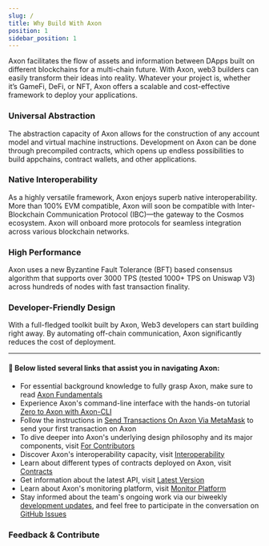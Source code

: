 ```yaml
---
slug: /
title: Why Build With Axon
position: 1
sidebar_position: 1
---
```


Axon facilitates the flow of assets and information between DApps built on different blockchains for a multi-chain future. With Axon, web3 builders can easily transform their ideas into reality. Whatever your project is, whether it’s GameFi, DeFi, or NFT, Axon offers a scalable and cost-effective framework to deploy your applications.



### Universal Abstraction

The abstraction capacity of Axon allows for the construction of any account model and virtual machine instructions. Development on Axon can be done through precompiled contracts, which opens up endless possibilities to build appchains, contract wallets, and other applications.


### Native Interoperability

As a highly versatile framework, Axon enjoys superb native interoperability. More than 100% EVM compatible, Axon will soon be compatible with Inter-Blockchain Communication Protocol (IBC)—the gateway to the Cosmos ecosystem. Axon will onboard more protocols for seamless integration across various blockchain networks.


### High Performance

Axon uses a new Byzantine Fault Tolerance (BFT) based consensus algorithm that supports over 3000 TPS (tested 1000+ TPS on Uniswap V3) across hundreds of nodes with fast transaction finality.


### Developer-Friendly Design

With a full-fledged toolkit built by Axon, Web3 developers can start building right away. By automating off-chain communication, Axon significantly reduces the cost of deployment.

*** 

#### 🧭 Below listed several links that assist you in navigating Axon:
- For essential background knowledge to fully grasp Axon, make sure to read [Axon Fundamentals](https://docs.axonweb3.io/fundamentals)
- Experience Axon's command-line interface with the hands-on tutorial [Zero to Axon with Axon-CLI](https://docs.axonweb3.io/getting-started/for-dapp-devs/zero_to_axon_with_axon_cli)
- Follow the instructions in [Send Transactions On Axon Via MetaMask](https://docs.axonweb3.io/getting-started/for-dapp-devs/send_transactions_on_axon_via_metaMask) to send your first transaction on Axon
- To dive deeper into Axon's underlying design philosophy and its major components, visit [For Contributors](https://docs.axonweb3.io/category/for-contributors)
- Discover Axon's interoperability capacity, visit [Interoperability](https://docs.axonweb3.io/getting-started/for-contributor/interoperability)
- Learn about different types of contracts deployed on Axon, visit [Contracts](https://docs.axonweb3.io/category/contracts)
- Get information about the latest API, visit [Latest Version](https://docs.axonweb3.io/api/latest_version)
- Learn about Axon's monitoring platform, visit [Monitor Platform](https://docs.axonweb3.io/devops/monitoring-platform)
- Stay informed about the team's ongoing work via our biweekly [development updates](https://github.com/axonweb3/axon/issues?q=is%3Aissue+sort%3Aupdated-desc+label%3Aupdates), and feel free to participate in the conversation on [GitHub Issues](https://github.com/axonweb3/axon/issues)



<div id="homepage">

<h3 style={{ fontSize: '26px' }}>Feedback & Contribute</h3>

<div className="row feedback-contribute">
    <div className="col col--4">
        <ImageCard
            title="Community"
            light={useBaseUrl('/img/community_light.svg')}
            dark={useBaseUrl('/img/community_dark.svg')}
            url=""
            description="Under construction, please wait"
            imagePosition="right"
        />
    </div>
    <div className="col col--4">
        <ImageCard
            title="Feedback"
            light={useBaseUrl('/img/feedback_light.svg')}
            dark={useBaseUrl('/img/feedback_dark.svg')}
            url="https://twitter.com/AxonWeb3"
            description="Tell us what you think"
            imagePosition="right"
        />
    </div>
    <div className="col col--4">
        <ImageCard
            title="Contribute"
            light={useBaseUrl('/img/contribute_light.svg')}
            dark={useBaseUrl('/img/contribute_dark.svg')}
            url="https://github.com/axonweb3/axon"
            description="Submit a pull request"
            imagePosition="right"
        />
    </div>
</div>
</div>
